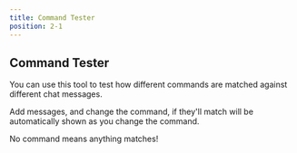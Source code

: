 ```yaml
---
title: Command Tester
position: 2-1
---
```


## Command Tester

You can use this tool to test how different commands are matched against different chat messages.

Add messages, and change the command, if they'll match will be automatically shown as you change the command.

No command means anything matches!

<ChatTester />
